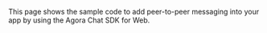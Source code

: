 <PlatformWrapper platform="web">

This page shows the sample code to add peer-to-peer messaging into your app by using the Agora Chat SDK for Web.

</PlatformWrapper>